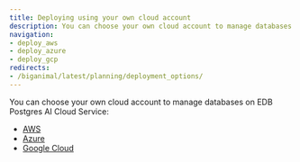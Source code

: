 ```yaml
---
title: Deploying using your own cloud account
description: You can choose your own cloud account to manage databases on EDB Postgres AI Cloud Service.
navigation:
- deploy_aws
- deploy_azure
- deploy_gcp
redirects:
- /biganimal/latest/planning/deployment_options/
---
```


You can choose your own cloud account to manage databases on EDB Postgres AI Cloud Service:

- [AWS](deploy_aws.mdx)
- [Azure](deploy_azure.mdx)
- [Google Cloud](deploy_gcp.mdx)